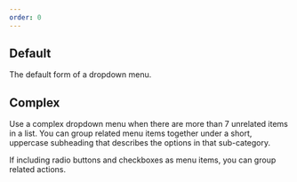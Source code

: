 ```yaml
---
order: 0
---
```



## Default

The default form of a dropdown menu.

<Example
	Component={StandardDropdownMenu}
	componentName="@atlaskit/dropdown-menu"
/>

## Complex

Use a complex dropdown menu when there are more than 7 unrelated items in a list. You can group related menu items together under a short, uppercase subheading that describes the options in that sub-category.

If including radio buttons and checkboxes as menu items, you can group related actions.

<Example
	Component={ComplexDropdownMenu}
	componentName="@atlaskit/dropdown-menu"
/>
